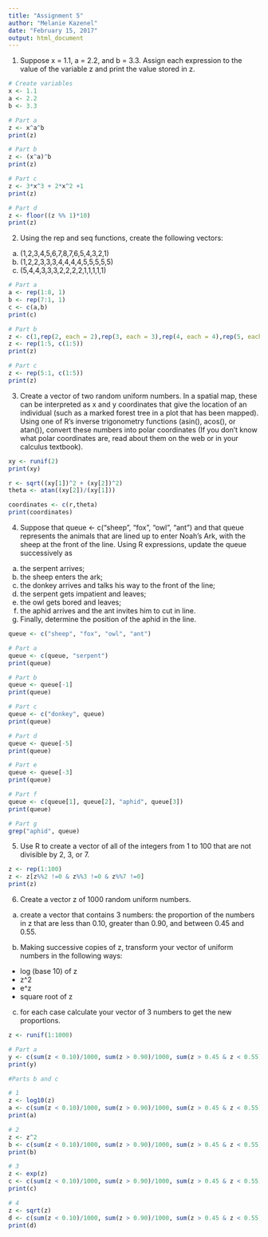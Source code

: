 ```yaml
---
title: "Assignment 5"
author: "Melanie Kazenel"
date: "February 15, 2017"
output: html_document
---
```


1) Suppose x = 1.1, a = 2.2, and b = 3.3. Assign each expression to the value of the variable z and print the value stored in z.

```r
# Create variables
x <- 1.1
a <- 2.2
b <- 3.3

# Part a
z <- x^a^b
print(z) 

# Part b
z <- (x^a)^b
print(z)

# Part c
z <- 3*x^3 + 2*x^2 +1
print(z)

# Part d
z <- floor((z %% 1)*10)
print(z)
```

2) Using the rep and seq functions, create the following vectors:

a. (1,2,3,4,5,6,7,8,7,6,5,4,3,2,1)
b. (1,2,2,3,3,3,4,4,4,4,5,5,5,5,5)
c. (5,4,4,3,3,3,2,2,2,2,1,1,1,1,1)

```r
# Part a
a <- rep(1:8, 1)
b <- rep(7:1, 1)
c <- c(a,b)
print(c)

# Part b
z <- c(1,rep(2, each = 2),rep(3, each = 3),rep(4, each = 4),rep(5, each = 5))
z <- rep(1:5, c(1:5))
print(z)

# Part c
z <- rep(5:1, c(1:5))
print(z)
```

3) Create a vector of two random uniform numbers. In a spatial map, these can be interpreted as x and y coordinates that give the location of an individual (such as a marked forest tree in a plot that has been mapped). Using one of R’s inverse trigonometry functions (asin(), acos(), or atan()), convert these numbers into polar coordinates (If you don’t know what polar coordinates are, read about them on the web or in your calculus textbook).

```r
xy <- runif(2)
print(xy)

r <- sqrt((xy[1])^2 + (xy[2])^2)
theta <- atan((xy[2])/(xy[1]))

coordinates <- c(r,theta)
print(coordinates)

```

4) Suppose that queue <- c("sheep", "fox", "owl", "ant") and that queue represents the animals that are lined up to enter Noah’s Ark, with the sheep at the front of the line. Using R expressions, update the queue successively as

a) the serpent arrives;
b) the sheep enters the ark;
c) the donkey arrives and talks his way to the front of the line;
d) the serpent gets impatient and leaves;
e) the owl gets bored and leaves;
f) the aphid arrives and the ant invites him to cut in line.
g) Finally, determine the position of the aphid in the line.

```r
queue <- c("sheep", "fox", "owl", "ant")

# Part a
queue <- c(queue, "serpent")
print(queue)

# Part b
queue <- queue[-1]
print(queue)

# Part c
queue <- c("donkey", queue)
print(queue)

# Part d
queue <- queue[-5]
print(queue)

# Part e
queue <- queue[-3]
print(queue)

# Part f
queue <- c(queue[1], queue[2], "aphid", queue[3])
print(queue)

# Part g
grep("aphid", queue)
```

5) Use R to create a vector of all of the integers from 1 to 100 that are not divisible by 2, 3, or 7.

```r
z <- rep(1:100)
z <- z[z%%2 !=0 & z%%3 !=0 & z%%7 !=0]
print(z)
```

6) Create a vector z of 1000 random uniform numbers.

a) create a vector that contains 3 numbers: the proportion of the numbers in z that are less than 0.10, greater than 0.90, and between 0.45 and 0.55.

b) Making successive copies of z, transform your vector of uniform numbers in the following ways:
- log (base 10) of z
- z^2
- e^z
- square root of z

c) for each case calculate your vector of 3 numbers to get the new proportions.

```r
z <- runif(1:1000)

# Part a 
y <- c(sum(z < 0.10)/1000, sum(z > 0.90)/1000, sum(z > 0.45 & z < 0.55)/1000)
print(y)

#Parts b and c

# 1
z <- log10(z)
a <- c(sum(z < 0.10)/1000, sum(z > 0.90)/1000, sum(z > 0.45 & z < 0.55)/1000)
print(a)

# 2
z <- z^2
b <- c(sum(z < 0.10)/1000, sum(z > 0.90)/1000, sum(z > 0.45 & z < 0.55)/1000)
print(b)

# 3
z <- exp(z)
c <- c(sum(z < 0.10)/1000, sum(z > 0.90)/1000, sum(z > 0.45 & z < 0.55)/1000)
print(c)

# 4
z <- sqrt(z)
d <- c(sum(z < 0.10)/1000, sum(z > 0.90)/1000, sum(z > 0.45 & z < 0.55)/1000)
print(d)

```

